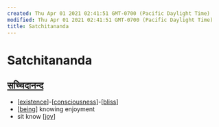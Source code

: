 ```yaml
---
created: Thu Apr 01 2021 02:41:51 GMT-0700 (Pacific Daylight Time)
modified: Thu Apr 01 2021 02:41:51 GMT-0700 (Pacific Daylight Time)
title: Satchitananda
---
```


# Satchitananda

## [सच्चिदानन्द](https://atmanaut.me/)

- [[existence]]-[[consciousness]]-[[bliss]]
- [[being]] knowing enjoyment
- sit know [[joy]]

[//begin]: # 'Autogenerated link references for markdown compatibility'
[existence]: existence 'Existence'
[consciousness]: consciousness 'Consciousness'
[bliss]: bliss 'Bliss'
[being]: being 'being'
[joy]: joy 'Joy'
[//end]: # 'Autogenerated link references'
